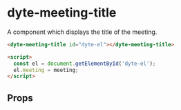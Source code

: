 # dyte-meeting-title

A component which displays the title of the meeting.

```html
<dyte-meeting-title id="dyte-el"></dyte-meeting-title>

<script>
  const el = document.getElementById('dyte-el');
  el.meeting = meeting;
</script>
```

## Props

<PropsTable of="dyte-meeting-title" />
